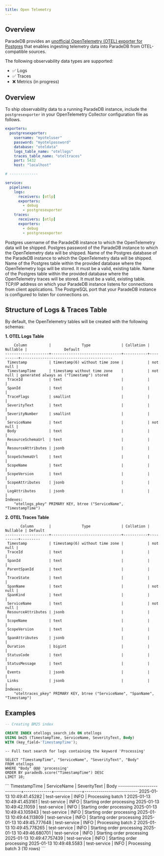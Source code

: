 ```yaml
---
title: Open Telemetry
---
```


## Overview

ParadeDB provides an [unofficial OpenTelemetry (OTEL) exporter for Postgres](https://github.com/destrex271/postgresexporter) that enables ingesting telemetry data into ParadeDB from OTEL-compatible sources.

The following observability data types are supported:

- ✅ Logs
- ✅ Traces
- ❌ Metrics (in progress)

## Overview

To ship observability data to a running ParadeDB instance, include the `postgresexporter` in your OpenTelemetry Collector configuration file as follows.

```yaml
exporters:
  postgresexporter:
    username: "myoteluser"
    password: "myotelpassword"
    database: "oteldata"
    logs_table_name: "otellogs"
    traces_table_name: "oteltraces"
    port: 5432
    host: "localhost"

# -------------

service:
  pipelines:
    logs:
      receivers: [otlp]
      exporters:
        - debug
        - postgresexporter
    traces:
      receivers: [otlp]
      exporters:
        - debug
        - postgresexporter
```

<ParamField body="username" required>
  Postgres username of the ParadeDB instance to which the OpenTelemetry data will be shipped.
</ParamField>

<ParamField body="password" required>
  Postgres password of the ParadeDB instance to which the OpenTelemetry data will be shipped.
</ParamField>

<ParamField body="database" required>
  Name of the Postgres database of the ParadeDB instance to which the OpenTelemetry data will be shipped.
</ParamField>

<ParamField body="logs_table_name" required>
  Name of the Postgres table within the provided database where the OpenTelemetry logs will be stored. It must be a valid, existing table.
</ParamField>

<ParamField body="traces_table_name" required>
  Name of the Postgres table within the provided database where the OpenTelemetry traces will be stored. It must be a valid, existing table.
</ParamField>

<ParamField body="host" default="localhost" required>
  TCP/IP address on which your ParadeDB instance listens for connections from client applications.
</ParamField>

<ParamField body="port" default="5432" required>
  The PostgreSQL port that your ParadeDB instance is configured to listen for connections on.
</ParamField>


## Structure of Logs & Traces Table

By default, the OpenTelemetry tables will be created with the following schemas:

<b>1. OTEL Logs Table</b>

```
    Column          |              Type              | Collation | Nullable |                 Default
--------------------+--------------------------------+-----------+----------+------------------------------------------
 Timestamp          | timestamp(6) without time zone |           | not null |
 TimestampTime      | timestamp without time zone    |           | not null | generated always as ("Timestamp") stored
 TraceId            | text                           |           |          |
 SpanId             | text                           |           |          |
 TraceFlags         | smallint                       |           |          |
 SeverityText       | text                           |           |          |
 SeverityNumber     | smallint                       |           |          |
 ServiceName        | text                           |           | not null |
 Body               | text                           |           |          |
 ResourceSchemaUrl  | text                           |           |          |
 ResourceAttributes | jsonb                          |           |          |
 ScopeSchemaUrl     | text                           |           |          |
 ScopeName          | text                           |           |          |
 ScopeVersion       | text                           |           |          |
 ScopeAttributes    | jsonb                          |           |          |
 LogAttributes      | jsonb                          |           |          |
Indexes:
    "otellogs_pkey" PRIMARY KEY, btree ("ServiceName", "TimestampTime")
```

<b>2. OTEL Traces Table</b>

```
       Column       |              Type              | Collation | Nullable | Default
--------------------+--------------------------------+-----------+----------+---------
 Timestamp          | timestamp(6) without time zone |           | not null |
 TraceId            | text                           |           |          |
 SpanId             | text                           |           |          |
 ParentSpanId       | text                           |           |          |
 TraceState         | text                           |           |          |
 SpanName           | text                           |           | not null |
 SpanKind           | text                           |           |          |
 ServiceName        | text                           |           | not null |
 ResourceAttributes | jsonb                          |           |          |
 ScopeName          | text                           |           |          |
 ScopeVersion       | text                           |           |          |
 SpanAttributes     | jsonb                          |           |          |
 Duration           | bigint                         |           |          |
 StatusCode         | text                           |           |          |
 StatusMessage      | text                           |           |          |
 Events             | jsonb                          |           |          |
 Links              | jsonb                          |           |          |
Indexes:
    "oteltraces_pkey" PRIMARY KEY, btree ("ServiceName", "SpanName", "Timestamp")
```

## Examples

```sql
-- Creating BM25 index

CREATE INDEX otellogs_search_idx ON otellogs
USING bm25 (TimestampTime, ServiceName, SeverityText, Body)
WITH (key_field='TimestampTime');
```

```
-- Full text search for logs containing the keyword 'Processing'

SELECT "TimestampTime", "ServiceName", "SeverityText", "Body"
FROM otellogs
WHERE "Body" @@@ 'processing'
ORDER BY paradedb.score("TimestampTime") DESC
LIMIT 10;
```

<Accordion title="Expected output">
  ``` TimestampTime | ServiceName | SeverityText | Body
  ----------------------------+--------------+--------------+---------------------------
  2025-01-13 10:49:41.45282 | test-service | INFO | Processing batch 1
  2025-01-13 10:49:41.453161 | test-service | INFO | Starting order processing
  2025-01-13 10:49:42.11059 | test-service | INFO | Starting order processing
  2025-01-13 10:49:43.105943 | test-service | INFO | Starting order processing
  2025-01-13 10:49:44.113809 | test-service | INFO | Starting order processing
  2025-01-13 10:49:45.777648 | test-service | INFO | Processing batch 2
  2025-01-13 10:49:45.778265 | test-service | INFO | Starting order processing
  2025-01-13 10:49:46.680701 | test-service | INFO | Starting order processing
  2025-01-13 10:49:47.757439 | test-service | INFO | Starting order processing
  2025-01-13 10:49:48.5583 | test-service | INFO | Processing batch 3 (10 rows)
  ```
</Accordion>
